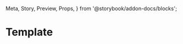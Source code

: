   Meta,
  Story,
  Preview,
  Props,
} from '@storybook/addon-docs/blocks';

<Meta title="Admin|Template" component={Template} />

# Template

<Preview>
  <Story name="As muted">
    <Template muted>
      <div style={{ height: '200vh' }}>
        Offset built-in for the Tray component
      </div>
    </Template>
  </Story>
</Preview>

<Preview>
  <Story name="As default">
    <Template>
      <div style={{ height: '200vh' }}>
        Offset built-in for the Tray component
      </div>
    </Template>
  </Story>
</Preview>

<Props of={Template} />

